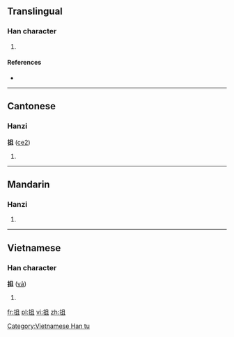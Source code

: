 ==Translingual==

===Han character===
{{Han char|rn=64|rad=手|as=05|sn=8|four=5701<sub>0</sub>|canj=手月一 (QBM)}}

# {{defn|Han|sort=手05}}

====References====
* {{Han ref|kx=0423.050|dkj=11914|dj=0771.030|hdz=31851.060|uh=62AF|ud=25263|bh=CCBC|bd=52412}}

----

==Cantonese==

===Hanzi===
'''抯''' ([[ce2]])

# {{defn|lang=yue}}

----

==Mandarin==

===Hanzi===
{{cmn-hanzi|pin=[[zhā]] ([[zha1]])|wg=cha<sup>1</sup>}}

# {{defn|lang=cmn|sort=手05}}

----

==Vietnamese==

===Han character===
'''抯''' ([[vả]])

# {{defn|lang=vi}}

[[Category:Vietnamese Han tu]]

[[fr:抯]]
[[pl:抯]]
[[vi:抯]]
[[zh:抯]]